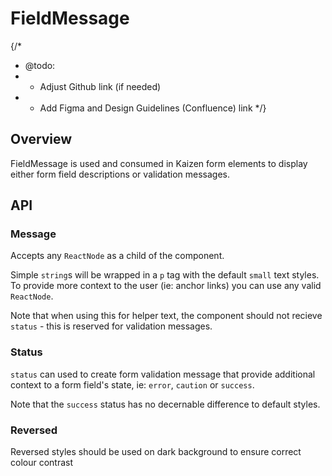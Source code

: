 
<Meta of={FieldMessageStories} />

# FieldMessage

{/*
  * @todo:
  * - Adjust Github link (if needed)
  * - Add Figma and Design Guidelines (Confluence) link
  */}
<ResourceLinks
  sourceCode="https://github.com/cultureamp/kaizen-design-system/tree/main/packages/components/src/FieldMessage"
  figma="https://www.figma.com/file/eZKEE5kXbEMY3lx84oz8iN/%F0%9F%92%9C-UI-Kit%3A-Heart?type=design&node-id=34254%3A91754&mode=design&t=HvwF2tRq9DbfkSuV-1"
  designGuidelines="https://cultureamp.atlassian.net/wiki/spaces/DesignSystem/pages/3081928705/Text+Field"
  className="!mb-8"
/>

<KaioNotification />

<Installation
  installCommand="yarn add @kaizen/components"
  importStatement='import { FieldMessage } from "@kaizen/components"'
/>

## Overview

FieldMessage is used and consumed in Kaizen form elements to display either form field descriptions or validation messages.

<Canvas of={FieldMessageStories.Playground} />
<Controls of={FieldMessageStories.Playground} />

## API

### Message

Accepts any `ReactNode` as a child of the component.

<Canvas of={FieldMessageStories.HelperText} />

Simple `string`s will be wrapped in a `p` tag with the default `small` text styles. To provide more context to the user (ie: anchor links) you can use any valid `ReactNode`.

<Canvas of={FieldMessageStories.DetailedHelperText} />

Note that when using this for helper text, the component should not recieve `status` - this is reserved for validation messages.


### Status

`status` can used to create form validation message that provide additional context to a form field's state, ie: `error`, `caution` or `success`.

<Canvas of={FieldMessageStories.Error} />

<Canvas of={FieldMessageStories.Cautionary} />

Note that the `success` status has no decernable difference to default styles.

<Canvas of={FieldMessageStories.Success} />

### Reversed

Reversed styles should be used on dark background to ensure correct colour contrast

<DocsStory of={FieldMessageStories.Reversed} />
